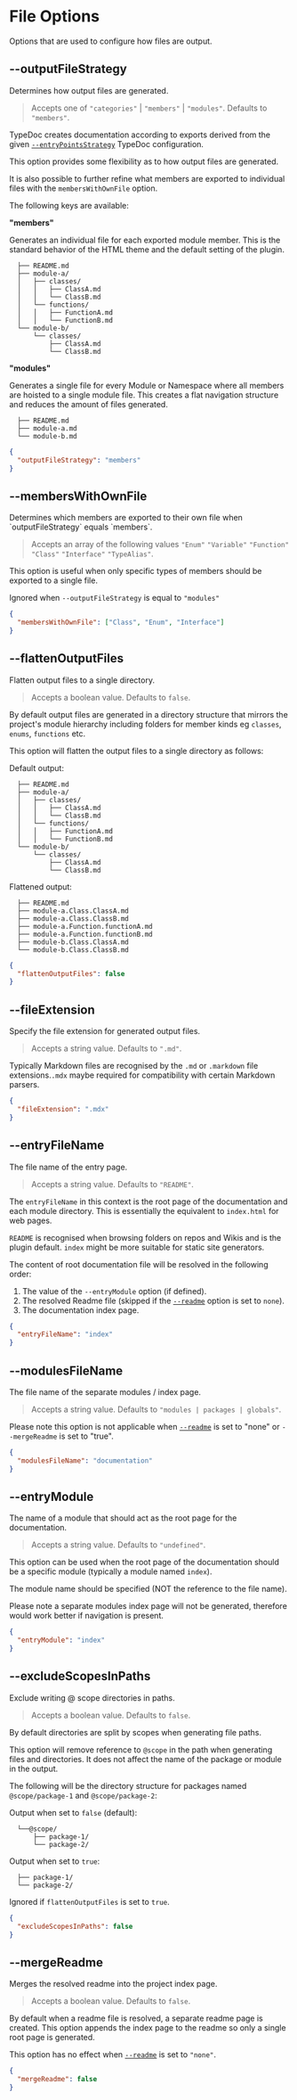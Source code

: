 
# File Options

Options that are used to configure how files are output.

## --outputFileStrategy

<Callout emoji="💡">Determines how output files are generated.</Callout>

> Accepts one of `"categories"` | `"members"` | `"modules"`. Defaults to `"members"`.

TypeDoc creates documentation according to exports derived from the given [`--entryPointsStrategy`](https://typedoc.org/options/input/#entrypointstrategy) TypeDoc configuration.

This option provides some flexibility as to how output files are generated.

It is also possible to further refine what members are exported to individual files with the `membersWithOwnFile` option.

The following keys are available:

**"members"**

Generates an individual file for each exported module member. This is the standard behavior of the HTML theme and the default setting of the plugin.

```
  ├── README.md
  ├── module-a/
  │   ├── classes/
  │   │   ├── ClassA.md
  │   │   └── ClassB.md
  │   └── functions/
  │   │   ├── FunctionA.md
  │   │   └── FunctionB.md
  └── module-b/
      └── classes/
          ├── ClassA.md
          └── ClassB.md
```

**"modules"**

Generates a single file for every Module or Namespace where all members are hoisted to a single module file. This creates a flat navigation structure and reduces the amount of files generated.

```
  ├── README.md
  ├── module-a.md
  └── module-b.md
```

```json filename="typedoc.json"
{
  "outputFileStrategy": "members"
}
```

## --membersWithOwnFile

<Callout emoji="💡">
  Determines which members are exported to their own file when
  `outputFileStrategy` equals `members`.
</Callout>

> Accepts an array of the following values `"Enum"` `"Variable"` `"Function"` `"Class"` `"Interface"` `"TypeAlias"`.

This option is useful when only specific types of members should be exported to a single file.

Ignored when `--outputFileStrategy` is equal to `"modules"`

```json filename="typedoc.json"
{
  "membersWithOwnFile": ["Class", "Enum", "Interface"]
}
```

## --flattenOutputFiles

<Callout emoji="💡">Flatten output files to a single directory.</Callout>

> Accepts a boolean value. Defaults to `false`.

By default output files are generated in a directory structure that mirrors the project's module hierarchy including folders for member kinds eg `classes`, `enums`, `functions` etc.

This option will flatten the output files to a single directory as follows:

Default output:

```
  ├── README.md
  ├── module-a/
  │   ├── classes/
  │   │   ├── ClassA.md
  │   │   └── ClassB.md
  │   └── functions/
  │   │   ├── FunctionA.md
  │   │   └── FunctionB.md
  └── module-b/
      └── classes/
          ├── ClassA.md
          └── ClassB.md
```

Flattened output:

```
  ├── README.md
  ├── module-a.Class.ClassA.md
  ├── module-a.Class.ClassB.md
  ├── module-a.Function.functionA.md
  ├── module-a.Function.functionB.md
  ├── module-b.Class.ClassA.md
  └── module-b.Class.ClassB.md
```

```json filename="typedoc.json"
{
  "flattenOutputFiles": false
}
```

## --fileExtension

<Callout emoji="💡">
  Specify the file extension for generated output files.
</Callout>

> Accepts a string value. Defaults to `".md"`.

Typically Markdown files are recognised by the `.md` or `.markdown` file extensions.`.mdx` maybe required for compatibility with certain Markdown parsers.

```json filename="typedoc.json"
{
  "fileExtension": ".mdx"
}
```

## --entryFileName

<Callout emoji="💡">The file name of the entry page.</Callout>

> Accepts a string value. Defaults to `"README"`.

The `entryFileName` in this context is the root page of the documentation and each module directory.
This is essentially the equivalent to `index.html` for web pages.

`README` is recognised when browsing folders on repos and Wikis and is the plugin default. `index` might be more suitable for static site generators.

The content of root documentation file will be resolved in the following order:

1. The value of the `--entryModule` option (if defined).
2. The resolved Readme file (skipped if the [`--readme`](https://typedoc.org/options/input/#readme) option is set to `none`).
3. The documentation index page.

```json filename="typedoc.json"
{
  "entryFileName": "index"
}
```

## --modulesFileName

<Callout emoji="💡">
  The file name of the separate modules / index page.
</Callout>

> Accepts a string value. Defaults to `"modules | packages | globals"`.

Please note this option is not applicable when [`--readme`](https://typedoc.org/options/input/#readme) is set to "none" or `--mergeReadme` is set to "true".

```json filename="typedoc.json"
{
  "modulesFileName": "documentation"
}
```

## --entryModule

<Callout emoji="💡">
  The name of a module that should act as the root page for the documentation.
</Callout>

> Accepts a string value. Defaults to `"undefined"`.

This option can be used when the root page of the documentation should be a specific module (typically a module named `index`).

The module name should be specified (NOT the reference to the file name).

Please note a separate modules index page will not be generated, therefore would work better if navigation is present.

```json filename="typedoc.json"
{
  "entryModule": "index"
}
```

## --excludeScopesInPaths

<Callout emoji="💡">Exclude writing @ scope directories in paths.</Callout>

> Accepts a boolean value. Defaults to `false`.

By default directories are split by scopes when generating file paths.

This option will remove reference to `@scope` in the path when generating files and directories. It does not affect the name of the package or module in the output.

The following will be the directory structure for packages named `@scope/package-1` and `@scope/package-2`:

Output when set to `false` (default):

```
  └──@scope/
      ├── package-1/
      └── package-2/
```

Output when set to `true`:

```
  ├── package-1/
  └── package-2/
```

Ignored if `flattenOutputFiles` is set to `true`.

```json filename="typedoc.json"
{
  "excludeScopesInPaths": false
}
```

## --mergeReadme

<Callout emoji="💡">
  Merges the resolved readme into the project index page.
</Callout>

> Accepts a boolean value. Defaults to `false`.

By default when a readme file is resolved, a separate readme page is created.
This option appends the index page to the readme so only a single root page is generated.

This option has no effect when [`--readme`](https://typedoc.org/options/input/#readme) is set to `"none"`.

```json filename="typedoc.json"
{
  "mergeReadme": false
}
```
